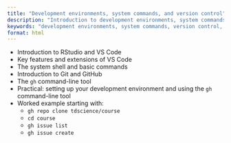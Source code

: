 ```yaml
---
title: "Development environments, system commands, and version control"
description: "Introduction to development environments, system commands, and version control for data science and transport planning."
keywords: "development environments, system commands, version control, Git, GitHub, RStudio, VS Code"
format: html
---
```


- Introduction to RStudio and VS Code 
- Key features and extensions of VS Code 
- The system shell and basic commands 
- Introduction to Git and GitHub 
- The `gh` command-line tool 
- Practical: setting up your development environment and using the `gh` command-line tool 
- Worked example starting with: 
  - `gh repo clone tdscience/course` 
  - `cd course` 
  - `gh issue list` 
  - `gh issue create`